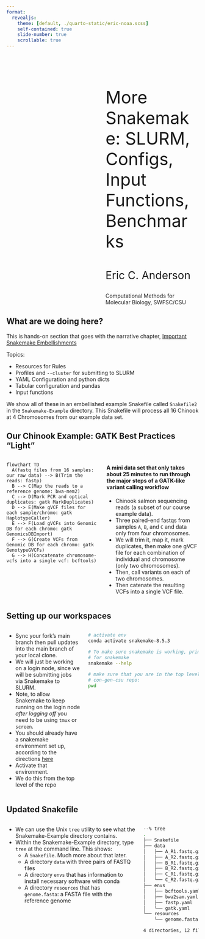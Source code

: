 ```yaml
---
format:
  revealjs:
    theme: [default, ./quarto-static/eric-noaa.scss]
    self-contained: true
    slide-number: true
    scrollable: true
---
```



#  {background-image="quarto-static/slideteal.png" background-size="contain"}

::: {style="margin-left: 260px; margin-top: 100px; margin-right: 10px; font-size: 3.2em;"}
More Snakemake: SLURM, Configs, Input Functions, Benchmarks 
:::

::: {style="margin-left: 260px; font-size: 2em;"}
Eric C. Anderson
:::

::: {style="margin-left: 260px;"}
Computational Methods for Molecular Biology, SWFSC/CSU
:::

## What are we doing here? {background-image="quarto-static/slideswoosh-white.png" background-size="contain"}

This is hands-on section that goes with the narrative chapter, [Important Snakemake Embellishments](https://eriqande.github.io/con-gen-csu/nmfs-bioinf/snakemake-embellishments.html)

Topics:

- Resources for Rules
- Profiles and `--cluster` for submitting to SLURM
- YAML Configuration and python dicts
- Tabular configuration and pandas
- Input functions

We show all of these in an embellished example Snakefile called
`Snakefile2` in the `Snakemake-Example` directory.  This Snakefile
will process all 16 Chinook at 4 Chromosomes from our example data set.

## Our Chinook Example: GATK Best Practices "Light" {background-image="quarto-static/slideswoosh-white.png" background-size="contain"}

::: columns
::: {.column width="50%"}
```mermaid
flowchart TD
  A(fastq files from 16 samples: our raw data) --> B(Trim the reads: fastp)
  B --> C(Map the reads to a reference genome: bwa-mem2)
  C --> D(Mark PCR and optical duplicates: gatk MarkDuplicates)
  D --> E(Make gVCF files for each sample/chromo: gatk HaplotypeCaller)
  E --> F(Load gVCFs into Genomic DB for each chromo: gatk GenomicsDBImport)
  F --> G(Create VCFs from Genomic DB for each chromo: gatk GenotypeGVCFs)
  G --> H(Concatenate chromosome-vcfs into a single vcf: bcftools)
```
:::

::: {.column width="50%"}
#### A mini data set that only takes about 25 minutes to run through the major steps of a GATK-like variant calling workflow

-   Chinook salmon sequencing reads (a subset of our course example data).
-   Three paired-end fastqs from samples `A`, `B`, and `C` and data only from four chromosomes.
-   We will trim it, map it, mark duplicates, then make one gVCF file for each combination
    of individual and chromosome (only two chromosomes).
-   Then, call variants on each of two chromosomes.
-   Then catenate the resulting VCFs into a single VCF file.
:::
:::

## Setting up our workspaces {background-image="quarto-static/slideswoosh-white.png" background-size="contain"}

::: columns
::: {.column width="40%"}
* Sync your fork's main branch then pull updates into the main branch
  of your local clone.
* We will just be working on a login node, since we will be submitting
jobs via Snakemake to SLURM.
* Note, to allow Snakemake to keep running on the login node _after logging off_
you need to be using `tmux` or `screen`. 
* You should already have a snakemake environment set up, according to the
directions [here](https://eriqande.github.io/con-gen-csu/snake-slides.html#/setting-up-our-workspaces)
* Activate that environment.
* We do this from the top level of the repo
:::

::: {.column width="60%"}
``` sh
# activate env
conda activate snakemake-8.5.3

# To make sure snakemake is working, print the help information
# for snakemake
snakemake --help

# make sure that you are in the top level of the
# con-gen-csu repo:
pwd

```
:::
:::

## Updated Snakefile {background-image="quarto-static/slideswoosh-white.png" background-size="contain"}

::: columns
::: {.column width="70%"}
-   We can use the Unix `tree` utility to see what the Snakemake-Example directory contains.
-   Within the Snakemake-Example directory, type `tree` at the command line. This shows:
    -   A `Snakefile`. Much more about that later.
    -   A directory `data` with three pairs of FASTQ files
    -   A directory `envs` that has information to install necessary software with conda
    -   A directory `resources` that has `genome.fasta`: a FASTA file with the reference genome
:::

::: {.column width="30%"}
``` sh
--% tree
.
├── Snakefile
├── data
│   ├── A_R1.fastq.gz
│   ├── A_R2.fastq.gz
│   ├── B_R1.fastq.gz
│   ├── B_R2.fastq.gz
│   ├── C_R1.fastq.gz
│   └── C_R2.fastq.gz
├── envs
│   ├── bcftools.yaml
│   ├── bwa2sam.yaml
│   ├── fastp.yaml
│   └── gatk.yaml
└── resources
    └── genome.fasta

4 directories, 12 files
```
:::
:::

